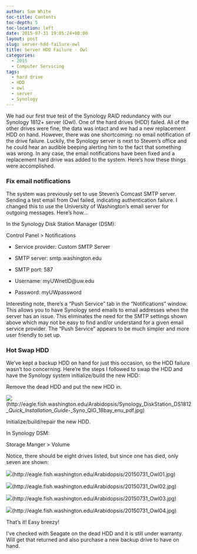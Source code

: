 ```yaml
---
author: Sam White
toc-title: Contents
toc-depth: 5
toc-location: left
date: 2015-07-31 19:05:24+00:00
layout: post
slug: server-hdd-failure-owl
title: Server HDD Failure - Owl
categories:
  - 2015
  - Computer Servicing
tags:
  - hard drive
  - HDD
  - owl
  - server
  - Synology
---
```


We had our first true test of the Synology RAID redundancy with our Synology 1812+ server (Owl). One of the hard drives (HDD) failed. All of the other drives were fine, the data was intact and we had a new replacement HDD on hand. However, there was one shortcoming: no email notification of the drive failure. Luckily, the Synology server is next to Steven's office and he could hear an audible beeping alerting him to the fact that something was wrong. In any case, the email notifications have been fixed and a replacement hard drive was added to the system. Here's how these things were accomplished.





### Fix email notifications



The system was previously set to use Steven's Comcast SMTP server. Sending a test email from Owl failed, indicating authentication failure. I changed this to use the University of Washington's email server for outgoing messages. Here's how...

In the Synology Disk Station Manager (DSM):

Control Panel > Notifications




    
  * Service provider: Custom SMTP Server

    
  * SMTP server: smtp.washington.edu

    
  * SMTP port: 587

    
  * Username: myUWnetID@uw.edu

    
  * Password: myUWpassword



Interesting note, there's a "Push Service" tab in the "Notifications" window. This allows you to have Synology send emails to email addresses when the server has an issue. This eliminates the need for the SMTP settings shown above which may not be easy to find and/or understand for a given email service provider. The "Push Service" appears to be much simpler and more user friendly to set up.





### Hot Swap HDD



We've kept a backup HDD on hand for just this occasion, so the HDD failure wasn't too concerning. Here're the steps I followed to swap the HDD and have the Synology system initialize/build the new HDD:



Remove the dead HDD and put the new HDD in.

![](https://eagle.fish.washington.edu/Arabidopsis/Synology_DiskStation_DS1812__Quick_Installation_Guide_-_Syno_QIG_18bay_enu_pdf.jpg)(http://eagle.fish.washington.edu/Arabidopsis/Synology_DiskStation_DS1812__Quick_Installation_Guide_-_Syno_QIG_18bay_enu_pdf.jpg)





Initialize/build/repair the new HDD.

In Synology DSM:

Storage Manger > Volume

Notice, there should be eight drives listed, but since one has died, only seven are shown:

![](https://eagle.fish.washington.edu/Arabidopsis/20150731_Owl01.jpg)(http://eagle.fish.washington.edu/Arabidopsis/20150731_Owl01.jpg)





![](https://eagle.fish.washington.edu/Arabidopsis/20150731_Owl02.jpg)(http://eagle.fish.washington.edu/Arabidopsis/20150731_Owl02.jpg)





![](https://eagle.fish.washington.edu/Arabidopsis/20150731_Owl03.jpg)(http://eagle.fish.washington.edu/Arabidopsis/20150731_Owl03.jpg)





![](https://eagle.fish.washington.edu/Arabidopsis/20150731_Owl04.jpg)(http://eagle.fish.washington.edu/Arabidopsis/20150731_Owl04.jpg)



That's it! Easy breezy!

I've checked with Seagate on the dead HDD and it is still under warranty. Will get that returned and also purchase a new backup drive to have on hand.

